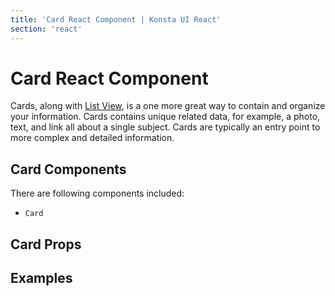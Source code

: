 ```yaml
---
title: 'Card React Component | Konsta UI React'
section: 'react'
---
```



# Card React Component

Cards, along with [List View](/react/list), is a one more great way to contain and organize your information. Cards contains unique related data, for example, a photo, text, and link all about a single subject. Cards are typically an entry point to more complex and detailed information.

## Card Components

There are following components included:

- `Card`

## Card Props

<CardProps />

## Examples

<CardsExample />
